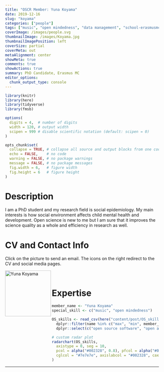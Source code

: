 ```yaml
---
title: "OSCR Member: Yuna Koyama"
date: 2019-12-16
slug: "koyama"
categories: ["people"]
tags: ["music", "open mindedness", "data management", "school-erasmusmc"] # top 3 categories + unique + school
coverImage: /images/people.svg
thumbnailImage: /images/Koyama.jpg
thumbnailImagePosition: left
coverSize: partial
coverMeta: out
metaAlignment: center
showMeta: true
comments: true
showActions: true
summary: PhD Candidate, Erasmus MC
editor_options: 
  chunk_output_type: console
---
```


```r

library(knitr)
library(here)
library(tidyverse)
library(fmsb)

options(
  digits = 4,  # number of digits
  width = 120, # output width
  scipen = 999 # disable scientific notation (default: scipen = 0)
)

opts_chunk$set(
  collapse = TRUE, # collapse all source and output blocks from one code chunk into a single block
  echo = FALSE,    # no code
  warning = FALSE, # no package warnings
  message = FALSE, # no package messages
  fig.width = 6,   # figure width
  fig.height = 6   # figure height
)

```

# Description

I am a PhD student and my research field is social epidemiology. My main interests is how social environment affects child mental health and development. Open science is new to me but I am sure that it improves the science quality as a whole and efficiency in research as well.

# CV and Contact Info

Click on the picture to send an email. The icons on the right redirect to the CV and social media pages.

<!-- EMAIL -->
<p>
  <a href="mailto:y.koyama@erasmusmc.nl">
  <img border="0" alt="Yuna Koyama" src="/images/Koyama.jpg" width="150" height="150" align="left">
  </a>
</p>

<!-- CV -->
<p align="center">
  <a href="https://www.dropbox.com/s/n0lucg2wofkk9qb/CV_YK_v2.pdf?dl=0" class="fa fa-file fa-2x" style="color:#00B969;">
  </a>
</p>

<!-- TWITTER -->
<p align="center">
  <a href="https://twitter.com/Yu73716594" class="fa fa-twitter fa-2x">
  </a>
</p>

<!-- RESEARCHGATE -->
<p align="center">
  <a href="https://www.researchgate.net/profile/Yuna_Koyama" class="ai ai-researchgate fa-2x" style="color:#000000;">
  </a>
</p>

<BR>

# Expertise

```r

member_name <- "Yuna Koyama"
special_skill <- c("music", "open mindedness")

OS_skills <- read_csv(here("content/post/OS_skills.csv")) %>%
  dplyr::filter(name %in% c("max", "min", member_name)) %>%
  dplyr::select(c("open source software", "open access", "data sharing", "data management", "reproducible analysis",  "preregistration", special_skill))

# custom radar plot
radarchart(OS_skills,
  axistype = 0, seg = 10,
  pcol = alpha("#002328", 0.8), pfcol = alpha("#00B969", 0.6), plwd = 4, centerzero = TRUE, # polygon
  cglcol = "#7e7e7e", axislabcol = "#002328", caxislabels = seq(0, 10, 2), cglwd = 0.8 # grid
)

```

***



